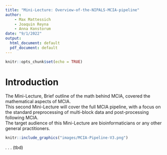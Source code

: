 ```yaml
---
title: "Mini-Lecture: Overview-of-the-NIPALS-MCIA-pipeline"
author:
    - Max Mattessich
    - Joaquin Reyna
    - Anna Konstorum
date: "9/1/2022"
output:
  html_document: default
  pdf_document: default
---
```


```r
knitr::opts_chunk$set(echo = TRUE)
```

# Introduction
The Mini-Lecture, Brief outline of the math behind MCIA, covered the mathematical aspects of MCIA.  
This second Mini-Lecture will cover the full MCIA pipeline, with a focus on the standard preprocessing of multi-block data and post-processing following MCIA.  
The target audience of this Mini-Lecture are bioinformaticians or any other general practitioners.

```r
knitr::include_graphics("images/MCIA-Pipeline-V3.png")
```

.
.
.
(tbd)
